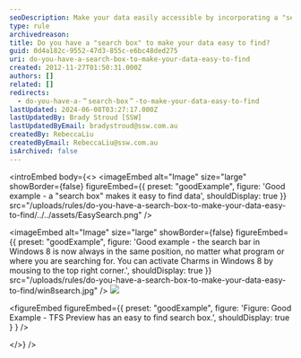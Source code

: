 ```yaml
---
seoDescription: Make your data easily accessible by incorporating a "search box" that helps users find relevant information quickly.
type: rule
archivedreason:
title: Do you have a "search box" to make your data easy to find?
guid: 0d4a182c-9552-47d3-855c-e6bc48ded275
uri: do-you-have-a-search-box-to-make-your-data-easy-to-find
created: 2012-11-27T01:50:31.000Z
authors: []
related: []
redirects:
  - do-you-have-a-＂search-box＂-to-make-your-data-easy-to-find
lastUpdated: 2024-06-08T03:27:17.000Z
lastUpdatedBy: Brady Stroud [SSW]
lastUpdatedByEmail: bradystroud@ssw.com.au
createdBy: RebeccaLiu
createdByEmail: RebeccaLiu@ssw.com.au
isArchived: false
---
```


<introEmbed
  body={<>
<imageEmbed
  alt="Image"
  size="large"
  showBorder={false}
  figureEmbed={{
    preset: "goodExample",
    figure: 'Good example - a "search box" makes it easy to find data',
    shouldDisplay: true
  }}
  src="/uploads/rules/do-you-have-a-search-box-to-make-your-data-easy-to-find/../../assets/EasySearch.png"
/>

<imageEmbed
  alt="Image"
  size="large"
  showBorder={false}
  figureEmbed={{
    preset: "goodExample",
    figure: 'Good example - the search bar in Windows 8 is now always in the same position, no matter what program or where you are searching for. You can activate Charms in Windows 8 by mousing to the top right corner.',
    shouldDisplay: true
  }}
  src="/uploads/rules/do-you-have-a-search-box-to-make-your-data-easy-to-find/win8search.jpg"
/>
![](/uploads/rules/do-you-have-a-search-box-to-make-your-data-easy-to-find/searchbox.png)

<figureEmbed figureEmbed={{
  preset: "goodExample",
  figure: 'Figure: Good Example - TFS Preview has an easy to find search box.',
  shouldDisplay: true
} } />

  </>}
/>

